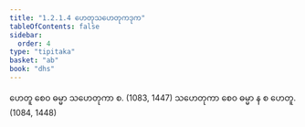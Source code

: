 ```yaml
---
title: "1.2.1.4 ဟေတုသဟေတုကဒုက"
tableOfContents: false
sidebar:
  order: 4
type: "tipitaka"
basket: "ab"
book: "dhs"
---
```



<DynamicBreadcrumb />

<Division number="26" book="dhs" e="ch" v="29" p="6">

<Paragraph number="75" book="dhs">
ဟေတူ စေဝ ဓမ္မာ သဟေတုကာ စ. (<Emphasis>1083, 1447</Emphasis>)
</Paragraph>

<Paragraph number="76" book="dhs">
သဟေတုကာ စေဝ ဓမ္မာ န စ ဟေတူ. (<Emphasis>1084, 1448</Emphasis>)
</Paragraph>
</Division>
